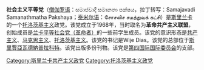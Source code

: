 {{NoteTA|G1=Country}}
'''社会主义平等党'''（[[僧伽罗语|僧伽罗语]]：සමාජවාදී සමානතා පක්ෂය，拉丁转写：Samajavadi Samanathmatha Pakshaya；[[泰米尔语|泰米尔语]]：சோசலிச சமத்துவக் கட்சி）是[[斯里兰卡|斯里兰卡]]的一个[[托洛茨基主义|托洛茨基主义]]政党。该党成立于1968年，当时取名为'''革命共产主义联盟'''，创始成员是[[兰卡平等社会党（革命者）|兰卡平等社会党（革命者）]]的一些前学生成员。该党的意识形态是[[共产主义|共产主义]]、[[马克思主义|马克思主义]]、[[托洛茨基主义|托洛茨基主义]]。该党的书记是Wije Dias。该党的总部位于[[斯里賈亞瓦德納普拉科特|斯里賈亞瓦德納普拉科特]]。该党出版多份刊物。该党是[[第四国际国际委员会|第四国际国际委员会]]的支部。

{{斯里兰卡政党}}

[[Category:斯里兰卡共产主义政党|Category:斯里兰卡共产主义政党]]
[[Category:托洛茨基主义政党|Category:托洛茨基主义政党]]